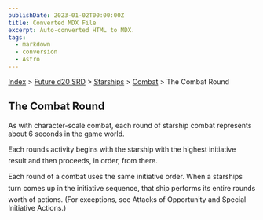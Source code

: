 ```yaml
---
publishDate: 2023-01-02T00:00:00Z
title: Converted MDX File
excerpt: Auto-converted HTML to MDX.
tags:
  - markdown
  - conversion
  - Astro
---
```


[Index](-index) > [Future d20 SRD](future-d20-srd-index) > [Starships](future-d20-srd-starships-index) > [Combat](future-d20-srd-starships-combat-index) > The Combat Round

## The Combat Round

As with character-scale combat, each round of starship combat represents about 6 seconds in the game world.

Each rounds activity begins with the starship with the highest initiative result and then proceeds, in order, from there.

Each round of a combat uses the same initiative order. When a starships turn comes up in the initiative sequence, that ship performs its entire rounds worth of actions. (For exceptions, see Attacks of Opportunity and Special Initiative Actions.)
